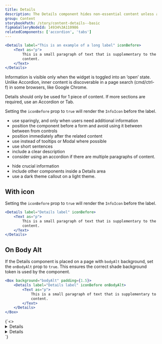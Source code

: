 ```yaml
---
title: Details
description: The Details component hides non-essential content unless a user explicitly chooses to view it.
group: Content
storybookPath: /story/content-details--basic
figmaGalleryNodeId: 14934%3A110986
relatedComponents: ['accordion', 'tabs']
---
```


```jsx live
<Details label="This is an example of a long label" iconBefore>
	<Text as="p">
		This is a small paragraph of text that is supplementary to the main page
		content.
	</Text>
</Details>
```

Information is visible only when the widget is toggled into an ‘open’ state. Unlike Accordion, inner content is discoverable in a page search (cmd/ctrl-f) in some browsers, like Google Chrome.

Details should only be used for 1 piece of content. If more sections are required, use an Accordion or Tab.

Setting the `iconBefore` prop to `true` will render the `InfoIcon` before the label.

<DoHeading />

- use sparingly, and only when users need additional information
- position the component before a form and avoid using it between between from controls
- position immediately after the related content
- use instead of tooltips or Modal where possible
- use short sentences
- include a clear description
- consider using an accordion if there are multiple paragraphs of content.

<DontHeading />

- hide crucial information
- include other components inside a Details area
- use a dark theme callout on a light theme.

## With icon

Setting the `iconBefore` prop to `true` will render the `InfoIcon` before the label.

```jsx live
<Details label="Details label" iconBefore>
	<Text as="p">
		This is a small paragraph of text that is supplementary to the main page
		content.
	</Text>
</Details>
```

## On Body Alt

If the Details component is placed on a page with `bodyAlt` background, set the `onBodyAlt` prop to `true`. This ensures the correct shade background token is used by the component.

```jsx live
<Box background="bodyAlt" padding={1.5}>
	<Details label="Details label" iconBefore onBodyAlt>
		<Text as="p">
			This is a small paragraph of text that is supplementary to the main page
			content.
		</Text>
	</Details>
</Box>
```

<ColourComponentSection shadeAlt>
	{`<>
	<Box background="body" padding={1.5}>
		<Details label="Details: on [[PALETTE]] body background" iconBefore>
			<Text as="p">
				This is a small paragraph of text that is supplementary to the main page
				content.
			</Text>
		</Details>
	</Box>
	<Box background="bodyAlt" padding={1.5}>
		<Details label="Details: on [[PALETTE]] bodyAlt background" iconBefore>
			<Text as="p">
				This is a small paragraph of text that is supplementary to the main page
				content.
			</Text>
		</Details>
	</Box>
</>`}
</ColourComponentSection>
